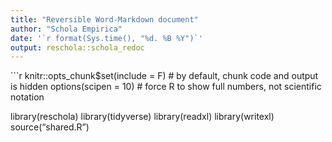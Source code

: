 ```yaml
---
title: "Reversible Word-Markdown document"
author: "Schola Empirica"
date: '`r format(Sys.time(), "%d. %B %Y")`'
output: reschola::schola_redoc
---
```


```r
knitr::opts_chunk$set(include = F) # by default, chunk code and output is hidden
options(scipen = 10) # force R to show full numbers, not scientific notation

library(reschola)
library(tidyverse)
library(readxl)
library(writexl)
source("shared.R")
